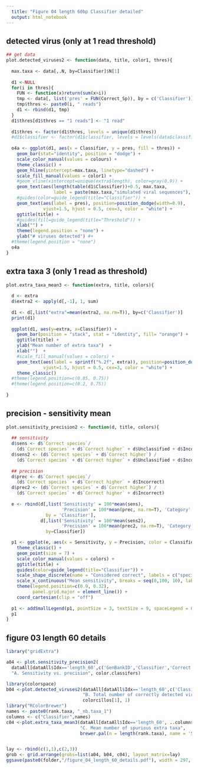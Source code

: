 ```yaml
---
  title: "Figure 04 length 60bp Classifier detailed"
  output: html_notebook
---
```


## detected virus (only at 1 read threshold)
```r
## get data
plot.detected_viruses2 <- function(data, title, color1, thres){
  
  max.taxa <- data[,.N, by=Classifier]$N[1]
  
  d1 <-NULL
  for(i in thres){
    FUN <- function(x)return(sum(x>i))
    tmp <- data[, list('pres' = FUN(Correct_Sp)), by = c('Classifier')]
    tmp$thres <- paste0(i, " reads")
    d1 <- rbind(d1, tmp)
  }
  d1$thres[d1$thres == "1 reads"] <- "1 read"
  
  d1$thres <- factor(d1$thres, levels = unique(d1$thres))
  #d1$classifier <- factor(d1$classifier, levels = levels(data$classifier))
  
  o4a <- ggplot(d1, aes(x = Classifier, y = pres, fill = thres)) +
    geom_bar(stat="identity", position = "dodge") +
    scale_color_manual(values = colours) +
    theme_classic() +
    geom_hline(yintercept=max.taxa, linetype="dashed") +
    scale_fill_manual(values = color1) +
    #geom_vline(xintercept=unique(extra$length), color=gray(0.9)) +
    geom_text(aes(length(table(d1$Classifier))+0.5, max.taxa, 
                  label = paste(max.taxa,"simulated viral sequences"), vjust = -0.6, hjust = 1)) +
    #guides(color=guide_legend(title="Classifier")) +
    geom_text(aes(label = pres), position=position_dodge(width=0.9), 
              vjust=1.5, hjust = 0.5, cex=3, color = "white") +
    ggtitle(title) +
    #guides(fill=guide_legend(title="Threshold")) +
    xlab("") +
    theme(legend.position = "none") +
    ylab("# viruses detected") #+
  #theme(legend.position = "none")
  o4a
}
```

## extra taxa 3 (only 1 read as threshold)
```r
plot.extra_taxa_mean3 <- function(extra, title, colors){
  
  d <- extra
  d$extra2 <- apply(d[,-1], 1, sum)
  
  d1 <- d[,list("extra"=mean(extra2, na.rm=T)), by=c('Classifier')]
  print(d1)
  
  ggplot(d1, aes(y=extra, x=Classifier)) + 
    geom_bar(position = "stack", stat = "identity", fill= "orange") + 
    ggtitle(title) +
    ylab("Mean number of extra taxa")  +
    xlab("")  +
    #scale_fill_manual(values = colors) +
    geom_text(aes(label = sprintf("%.2f", extra)), position=position_dodge(width=0.9), 
              vjust=1.5, hjust = 0.5, cex=3, color = "white") +
    theme_classic() 
  #theme(legend.position=c(0.85, 0.75))
  #theme(legend.position=c(0.2, 0.75))
  
}
```

## precision - sensitivity mean
```r
plot.sensitivity_precision2 <- function(d, title, colors){
  
  ## sensitivity
  d$sens <- d$`Correct species`/
    (d$`Correct species` + d$`Correct higher` + d$Unclassified + d$Incorrect)
  d$sens2 <- (d$`Correct species` + d$`Correct higher`) /
    (d$`Correct species` + d$`Correct higher` + d$Unclassified + d$Incorrect)
  
  ## precision
  d$prec <- d$`Correct species`/
    (d$`Correct species` + d$`Correct higher` + d$Incorrect)
  d$prec2 <- (d$`Correct species` + d$`Correct higher`) /
    (d$`Correct species` + d$`Correct higher` + d$Incorrect)
  
  e <- rbind(d[,list('Sensitivity' = 100*mean(sens), 
                     'Precision' = 100*mean(prec, na.rm=T), 'Category' = 'species'), 
               by = 'Classifier'],
             d[,list('Sensitivity' = 100*mean(sens2), 
                     'Precision' = 100*mean(prec2, na.rm=T), 'Category' = 'species & higher'),
               by=Classifier])

  p1 <- ggplot(e, aes(x = Sensitivity, y = Precision, color = Classifier, shape = Category)) +
    theme_classic() +
    geom_point(size = 7) +
    scale_color_manual(values = colors) +
    ggtitle(title) +
    guides(color=guide_legend(title="Classifier")) +
    scale_shape_discrete(name = "Considered correct", labels = c("species", "species & higher")) +
    scale_x_continuous("Mean sensitivity", breaks = seq(0,100, 10), labels = seq(0,100, 10), limits = c(0, 100)) +     scale_y_continuous("Mean precision", breaks = seq(40,100, 10), labels = seq(40,100, 10), limits = c(40, 100)) +
    theme(legend.position=c(0.9, 0.32),
          panel.grid.major = element_line()) +
    coord_cartesian(clip = "off")
  
  p1 <- addSmallLegend(p1, pointSize = 3, textSize = 9, spaceLegend = 0.6)
  p1
}

```


## figure 03 length 60 details
```r
library("gridExtra")

a04 <- plot.sensitivity_precision2(
  dataAll[dataAll$Idx=='length_60',c('GenBankID','Classifier','Correct species','Correct higher','Unclassified','Incorrect')], 
  "A. Sensitivity vs. precision", color.classifers)

library(colorspace)
b04 <-plot.detected_viruses2(dataAll[dataAll$Idx=='length_60',c('Classifier','Correct_Sp')], 
                             "B. Total number of correctly detected viruses", 
                             colorcillos[1], 1)
library("RColorBrewer")
names <- paste0(rank.taxa, "_nb.taxa_1")
columns <- c("Classifier",names)
c04 <-plot.extra_taxa_mean3(dataAll[dataAll$Idx=='length_60', ..columns], 
                            "C. Mean number of spurious extra taxa", 
                            brewer.pal(n = length(rank.taxa), name = 'Set1'))


lay <- rbind(c(1,1),c(2,3))
grob <- grid.arrange(grobs=list(a04, b04, c04), layout_matrix=lay)   
ggsave(paste0(folder,"/figure_04_length_60_details.pdf"), width = 297, height = 297, scale=0.8, units = "mm", grob)

```
